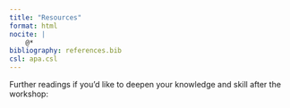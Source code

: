 ```yaml
---
title: "Resources"
format: html
nocite: |
    @*
bibliography: references.bib
csl: apa.csl
---
```


Further readings if you'd like to deepen your knowledge and skill after the workshop:

::: {#refs}
:::
